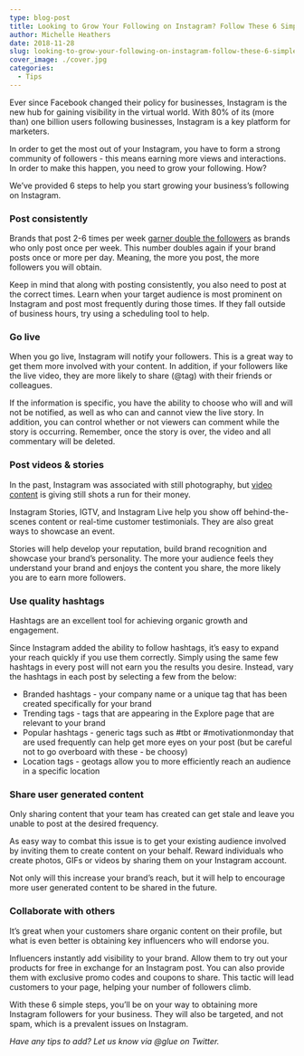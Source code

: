 ```yaml
---
type: blog-post
title: Looking to Grow Your Following on Instagram? Follow These 6 Simple Steps
author: Michelle Heathers
date: 2018-11-28
slug: looking-to-grow-your-following-on-instagram-follow-these-6-simple-steps
cover_image: ./cover.jpg
categories:
  - Tips
---
```


Ever since Facebook changed their policy for businesses, Instagram is the new
hub for gaining visibility in the virtual world. With 80% of its (more than)
one billion users following businesses, Instagram is a key platform for
marketers.

In order to get the most out of your Instagram, you have to form a strong
community of followers - this means earning more views and interactions.
In order to make this happen, you need to grow your following. How?

We’ve provided 6 steps to help you start growing your business’s following on
Instagram.

### Post consistently

Brands that post 2-6 times per week [garner double the followers][1] as brands who only post once per week. This number doubles again if your brand posts once or more per day. Meaning, the more you post, the more followers you will obtain.

Keep in mind that along with posting consistently, you also need to post at
the correct times. Learn when your target audience is most prominent on
Instagram and post most frequently during those times. If they fall outside of
business hours, try using a scheduling tool to help.

### Go live

When you go live, Instagram will notify your followers. This is a great way to
get them more involved with your content. In addition, if your followers like
the live video, they are more likely to share (@tag) with their friends or
colleagues.

If the information is specific, you have the ability to choose who will and
will not be notified, as well as who can and cannot view the live story. In
addition, you can control whether or not viewers can comment while the story
is occurring. Remember, once the story is over, the video and all commentary
will be deleted.

### Post videos & stories

In the past, Instagram was associated with still photography, but [video content][2] is giving still shots a run for their money.

Instagram Stories, IGTV, and Instagram Live help you show off
behind-the-scenes content or real-time customer testimonials. They are also
great ways to showcase an event.

Stories will help develop your reputation, build brand recognition and
showcase your brand’s personality. The more your audience feels they
understand your brand and enjoys the content you share, the more likely you
are to earn more followers.

### Use quality hashtags

Hashtags are an excellent tool for achieving organic growth and engagement.

Since Instagram added the ability to follow hashtags, it’s easy to expand your
reach quickly if you use them correctly. Simply using the same few hashtags in
every post will not earn you the results you desire. Instead, vary the
hashtags in each post by selecting a few from the below:

- Branded hashtags - your company name or a unique tag that has been
  created specifically for your brand
- Trending tags - tags that are appearing in the Explore page that are relevant to your brand
- Popular hashtags - generic tags such as #tbt or #motivationmonday that are used frequently can help get more eyes on your post (but be careful not to go overboard with these - be choosy)
- Location tags - geotags allow you to more efficiently reach an audience in a specific location

### Share user generated content

Only sharing content that your team has created can get stale and leave you
unable to post at the desired frequency.

As easy way to combat this issue is to get your existing audience involved by
inviting them to create content on your behalf. Reward individuals who create
photos, GIFs or videos by sharing them on your Instagram account.

Not only will this increase your brand’s reach, but it will help to encourage
more user generated content to be shared in the future.

### Collaborate with others

It’s great when your customers share organic content on their profile, but
what is even better is obtaining key influencers who will endorse you.

Influencers instantly add visibility to your brand. Allow them to try out your
products for free in exchange for an Instagram post. You can also provide them
with exclusive promo codes and coupons to share. This tactic will lead
customers to your page, helping your number of followers climb.

With these 6 simple steps, you’ll be on your way to obtaining more Instagram
followers for your business. They will also be targeted, and not spam, which
is a prevalent issues on Instagram.

_Have any tips to add? Let us know via @glue on Twitter._

[1]: https://blog.tailwindapp.com/how-often-should-i-post-to-instagram-at-least-once-per-day/
[2]: /blog/social-media-tips/how-to-maximize-video-content-across-your-social-networks
